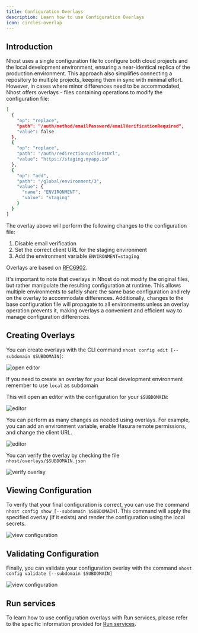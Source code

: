 ```yaml
---
title: Configuration Overlays
description: Learn how to use Configuration Overlays
icon: circles-overlap
---
```


## Introduction

Nhost uses a single configuration file to configure both cloud projects and the local development environment, ensuring a near-identical replica of the production environment. This approach also simplifies connecting a repository to multiple projects, keeping them in sync with minimal effort. However, in cases where minor differences need to be accommodated, Nhost offers overlays - files containing operations to modify the configuration file:

```bash
[
  {
    "op": "replace",
    "path": "/auth/method/emailPassword/emailVerificationRequired",
    "value": false
  },
  {
    "op": "replace",
    "path": "/auth/redirections/clientUrl",
    "value": "https://staging.myapp.io"
  },
  {
    "op": "add",
    "path": "/global/environment/3",
    "value": {
      "name": "ENVIRONMENT",
      "value": "staging"
    }
  }
]
```

The overlay above will perform the following changes to the configuration file:

1. Disable email verification
2. Set the correct client URL for the staging environment
3. Add the environment variable `ENVIRONMENT=staging`

<Info>Overlays are based on [RFC6902](https://www.rfc-editor.org/rfc/rfc6902).</Info>

It's important to note that overlays in Nhost do not modify the original files, but rather manipulate the resulting configuration at runtime. This allows multiple environments to safely share the same base configuration and rely on the overlay to accommodate differences. Additionally, changes to the base configuration file will propagate to all environments unless an overlay operation prevents it, making overlays a convenient and efficient way to manage configuration differences.

## Creating Overlays

You can create overlays with the CLI command `nhost config edit [--subdomain $SUBDOMAIN]`:

![open editor](/images/guides/cli/1.png)

<Info>If you need to create an overlay for your local development environment remember to use `local` as subdomain</Info>

This will open an editor with the configuration for your `$SUBDOMAIN`:

![editor](/images/guides/cli/2.png)

You can perform as many changes as needed using overlays. For example, you can add an environment variable, enable Hasura remote permissions, and change the client URL.

![editor](/images/guides/cli/3.png)

You can verify the overlay by checking the file `nhost/overlays/$SUBDOMAIN.json`

![verify overlay](/images/guides/cli/4.png)

## Viewing Configuration

To verify that your final configuration is correct, you can use the command `nhost config show [--subdomain $SUBDOMAIN]`. This command will apply the specified overlay (if it exists) and render the configuration using the local secrets.

![view configuration](/images/guides/cli/5.png)

## Validating Configuration

Finally, you can validate your configuration overlay with the command `nhost config validate [--subdomain $SUBDOMAIN]`

![view configuration](/images/guides/cli/6.png)


## Run services

To learn how to use configuration overlays with Run services, please refer to the specific information provided for [Run services](/guides/run/configuration-overlays).
